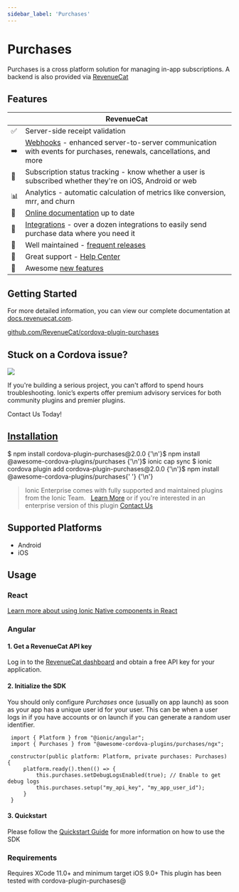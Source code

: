 ```yaml
---
sidebar_label: 'Purchases'
---
```



# Purchases

Purchases is a cross platform solution for managing in-app subscriptions. A backend is also provided via [RevenueCat](https://www.revenuecat.com)

## Features

|     | RevenueCat                                                                                                                                                   |
| --- | ------------------------------------------------------------------------------------------------------------------------------------------------------------ |
| ✅  | Server-side receipt validation                                                                                                                               |
| ➡️  | [Webhooks](https://docs.revenuecat.com/docs/webhooks) - enhanced server-to-server communication with events for purchases, renewals, cancellations, and more |
| 🎯  | Subscription status tracking - know whether a user is subscribed whether they're on iOS, Android or web                                                      |
| 📊  | Analytics - automatic calculation of metrics like conversion, mrr, and churn                                                                                 |
| 📝  | [Online documentation](https://docs.revenuecat.com/docs) up to date                                                                                          |
| 🔀  | [Integrations](https://www.revenuecat.com/integrations) - over a dozen integrations to easily send purchase data where you need it                           |
| 💯  | Well maintained - [frequent releases](https://github.com/RevenueCat/cordova-plugin-purchases/releases)                                                       |
| 📮  | Great support - [Help Center](https://revenuecat.zendesk.com)                                                                                                |
| 🤩  | Awesome [new features](https://trello.com/b/RZRnWRbI/revenuecat-product-roadmap)                                                                             |

## Getting Started

For more detailed information, you can view our complete documentation at [docs.revenuecat.com](https://docs.revenuecat.com/docs).

<p>
  <a href="https://github.com/RevenueCat/cordova-plugin-purchases" target="_blank" rel="noopener" className="git-link">github.com/RevenueCat/cordova-plugin-purchases</a>
</p>

<h2>Stuck on a Cordova issue?</h2>
<DocsCard
  className="cordova-ee-card"
  header="Don't waste precious time on plugin issues."
  href="https://ionicframework.com/sales?product_of_interest=Ionic%20Native"
>
  <div>
    <img src="/docs/icons/native-cordova-bot.png" className="cordova-ee-img" />
    <p>If you're building a serious project, you can't afford to spend hours troubleshooting. Ionic’s experts offer premium advisory services for both community plugins and premier plugins.</p>
    <DocsButton className="native-ee-detail">Contact Us Today!</DocsButton>
  </div>
</DocsCard>

<h2 id="installation">
  <a href="#installation">Installation</a>
</h2>
<Tabs
  groupId="runtime"
  defaultValue="Capacitor"
  values={[
    { value: 'Capacitor', label: 'Capacitor' },
    { value: 'Cordova', label: 'Cordova' },
    { value: 'Enterprise', label: 'Enterprise' },
  ]}
>
  <TabItem value="Capacitor">
    <CodeBlock className="language-shell">
      $ npm install cordova-plugin-purchases@2.0.0 {'\n'}$ npm install @awesome-cordova-plugins/purchases {'\n'}$ ionic
      cap sync
    </CodeBlock>
  </TabItem>
  <TabItem value="Cordova">
    <CodeBlock className="language-shell">
      $ ionic cordova plugin add cordova-plugin-purchases@2.0.0 {'\n'}$ npm install @awesome-cordova-plugins/purchases{' '}
      {'\n'}
    </CodeBlock>
  </TabItem>
  <TabItem value="Enterprise">
    <blockquote>
      Ionic Enterprise comes with fully supported and maintained plugins from the Ionic Team. &nbsp;
      <a className="btn" href="https://ionic.io/docs/premier-plugins">Learn More</a> or if you're interested in an enterprise version of this plugin <a className="btn" href="https://ionicframework.com/sales?product_of_interest=Ionic%20Enterprise%20Engine">Contact Us</a>
    </blockquote>
  </TabItem>
</Tabs>

## Supported Platforms

- Android
- iOS

## Usage

### React

[Learn more about using Ionic Native components in React](../native-community.md#react)

### Angular

#### 1. Get a RevenueCat API key

Log in to the [RevenueCat dashboard](https://app.revenuecat.com) and obtain a free API key for your application.

#### 2. Initialize the SDK

You should only configure _Purchases_ once (usually on app launch) as soon as your app has a unique user id for your user. This can be when a user logs in if you have accounts or on launch if you can generate a random user identifier.

```tsx
 import { Platform } from "@ionic/angular";
 import { Purchases } from "@awesome-cordova-plugins/purchases/ngx";

 constructor(public platform: Platform, private purchases: Purchases) {
     platform.ready().then(() => {
         this.purchases.setDebugLogsEnabled(true); // Enable to get debug logs
         this.purchases.setup("my_api_key", "my_app_user_id");
     }
 }
```

#### 3. Quickstart

Please follow the [Quickstart Guide](https://docs.revenuecat.com/docs/) for more information on how to use the SDK

### Requirements

Requires XCode 11.0+ and minimum target iOS 9.0+
This plugin has been tested with cordova-plugin-purchases@
